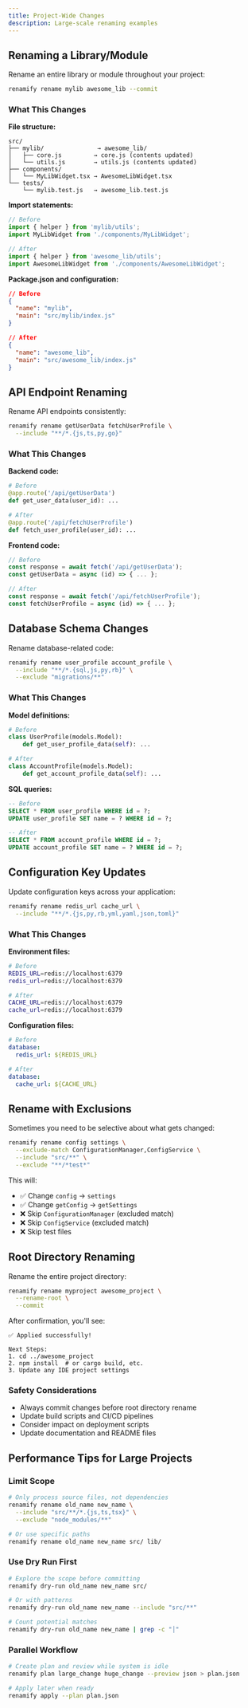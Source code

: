 ```yaml
---
title: Project-Wide Changes
description: Large-scale renaming examples
---
```


## Renaming a Library/Module

Rename an entire library or module throughout your project:

```bash
renamify rename mylib awesome_lib --commit
```

### What This Changes

**File structure:**
```
src/
├── mylib/               → awesome_lib/
│   ├── core.js         → core.js (contents updated)
│   └── utils.js        → utils.js (contents updated)
├── components/
│   └── MyLibWidget.tsx → AwesomeLibWidget.tsx
└── tests/
    └── mylib.test.js   → awesome_lib.test.js
```

**Import statements:**
```js
// Before
import { helper } from 'mylib/utils';
import MyLibWidget from './components/MyLibWidget';

// After
import { helper } from 'awesome_lib/utils';
import AwesomeLibWidget from './components/AwesomeLibWidget';
```

**Package.json and configuration:**
```json
// Before
{
  "name": "mylib",
  "main": "src/mylib/index.js"
}

// After
{
  "name": "awesome_lib", 
  "main": "src/awesome_lib/index.js"
}
```

## API Endpoint Renaming

Rename API endpoints consistently:

```bash
renamify rename getUserData fetchUserProfile \
  --include "**/*.{js,ts,py,go}"
```

### What This Changes

**Backend code:**
```python
# Before
@app.route('/api/getUserData')
def get_user_data(user_id): ...

# After
@app.route('/api/fetchUserProfile')  
def fetch_user_profile(user_id): ...
```

**Frontend code:**
```js
// Before
const response = await fetch('/api/getUserData');
const getUserData = async (id) => { ... };

// After
const response = await fetch('/api/fetchUserProfile');
const fetchUserProfile = async (id) => { ... };
```

## Database Schema Changes

Rename database-related code:

```bash
renamify rename user_profile account_profile \
  --include "**/*.{sql,js,py,rb}" \
  --exclude "migrations/**"
```

### What This Changes

**Model definitions:**
```python
# Before
class UserProfile(models.Model):
    def get_user_profile_data(self): ...

# After
class AccountProfile(models.Model):
    def get_account_profile_data(self): ...
```

**SQL queries:**
```sql
-- Before
SELECT * FROM user_profile WHERE id = ?;
UPDATE user_profile SET name = ? WHERE id = ?;

-- After
SELECT * FROM account_profile WHERE id = ?;
UPDATE account_profile SET name = ? WHERE id = ?;
```

## Configuration Key Updates

Update configuration keys across your application:

```bash
renamify rename redis_url cache_url \
  --include "**/*.{js,py,rb,yml,yaml,json,toml}"
```

### What This Changes

**Environment files:**
```bash
# Before
REDIS_URL=redis://localhost:6379
redis_url=redis://localhost:6379

# After  
CACHE_URL=redis://localhost:6379
cache_url=redis://localhost:6379
```

**Configuration files:**
```yaml
# Before
database:
  redis_url: ${REDIS_URL}

# After
database:
  cache_url: ${CACHE_URL}
```

## Rename with Exclusions

Sometimes you need to be selective about what gets changed:

```bash
renamify rename config settings \
  --exclude-match ConfigurationManager,ConfigService \
  --include "src/**" \
  --exclude "**/*test*"
```

This will:
- ✅ Change `config` → `settings`
- ✅ Change `getConfig` → `getSettings`  
- ❌ Skip `ConfigurationManager` (excluded match)
- ❌ Skip `ConfigService` (excluded match)
- ❌ Skip test files

## Root Directory Renaming

Rename the entire project directory:

```bash
renamify rename myproject awesome_project \
  --rename-root \
  --commit
```

After confirmation, you'll see:
```
✅ Applied successfully! 

Next Steps:
1. cd ../awesome_project
2. npm install  # or cargo build, etc.
3. Update any IDE project settings
```

### Safety Considerations

- Always commit changes before root directory rename
- Update build scripts and CI/CD pipelines
- Consider impact on deployment scripts
- Update documentation and README files

## Performance Tips for Large Projects

### Limit Scope
```bash
# Only process source files, not dependencies
renamify rename old_name new_name \
  --include "src/**/*.{js,ts,tsx}" \
  --exclude "node_modules/**"

# Or use specific paths
renamify rename old_name new_name src/ lib/
```

### Use Dry Run First
```bash
# Explore the scope before committing
renamify dry-run old_name new_name src/

# Or with patterns
renamify dry-run old_name new_name --include "src/**"

# Count potential matches
renamify dry-run old_name new_name | grep -c "│"
```

### Parallel Workflow
```bash
# Create plan and review while system is idle
renamify plan large_change huge_change --preview json > plan.json

# Apply later when ready  
renamify apply --plan plan.json
```
